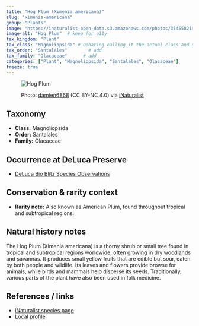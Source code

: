 ```yaml
---
title: "Hog Plum (Ximenia americana)"
slug: "ximenia-americana"
group: "Plants"
image: "https://inaturalist-open-data.s3.amazonaws.com/photos/354558219/large.jpg"        # keep for thumbnails
image-alt: "Hog Plum"  # keep for a11y
tax_kingdom: "Plant"
tax_class: "Magnoliopsida" # Debating calling it the actual class and not just plants
tax_order: "Santalales"        # add
tax_family: "Olacaceae"      # add
categories: ["Plant", "Magnoliopsida", "Santalales", "Olacaceae"]
freeze: true
---
```


<figure class="species-figure">

<img src="https://inaturalist-open-data.s3.amazonaws.com/photos/354558219/large.jpg" alt="Hog Plum" class="species-photo"/>

<figcaption class="photo-credit">

Photo: <a href="https://www.inaturalist.org/people/damien6868">damien6868</a> (CC BY-NC 4.0) via <a href="https://www.inaturalist.org/observations/200910261">iNaturalist</a>

</figcaption>

</figure>

## Taxonomy

-   **Class:** Magnoliopsida
-   **Order:** Santalales
-   **Family:** Olacaceae

## Occurrence at DeLuca Preserve

-   [DeLuca Bio Blitz Species Observations](https://www.inaturalist.org/observations?project_id=191727&subview=table&taxon_id=83832)

## Conservation & rarity context

-   **Rarity note:** Also known as American Plum, found throughout tropical and subtropical regions.

## Natural history notes

The Hog Plum (Ximenia americana) is a thorny shrub or small tree found in tropical and subtropical regions worldwide, often growing in dry woodlands and savannas. It produces small yellow fruits that are edible but sour, eaten by both people and wildlife. Its leaves and flowers provide browse for animals, while birds and mammals help disperse its seeds. Traditionally, various parts of the plant have also been used in folk medicine.

## References / links

-   [iNaturalist species page](https://www.inaturalist.org/taxa/83832-Ximenia-americana)
-   [Local profile](https://www.fnps.org/plant/ximenia-americana)
